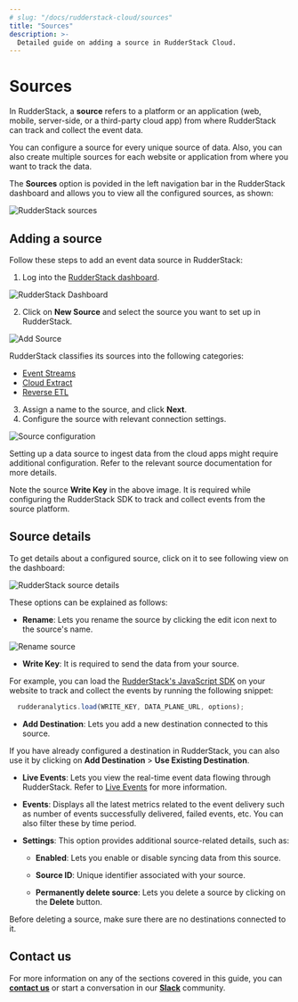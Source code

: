 ```yaml
---
# slug: "/docs/rudderstack-cloud/sources"
title: "Sources"
description: >-
  Detailed guide on adding a source in RudderStack Cloud.
---
```


# Sources

In RudderStack, a **source** refers to a platform or an application (web, mobile, server-side, or a third-party cloud app) from where RudderStack can track and collect the event data.

<div class="infoBlock">

  You can configure a source for every unique source of data. Also, you can also create multiple sources for each website or application from where you want to track the data.
</div>

The **Sources** option is povided in the left navigation bar in the RudderStack dashboard and allows you to view all the configured sources, as shown:

<img src="../assets/rs-cloud/rudderstack-sources.png" alt="RudderStack sources" />

## Adding a source

Follow these steps to add an event data source in RudderStack:

1. Log into the [RudderStack dashboard](https://app.rudderstack.com/).

<img src="../assets/rs-cloud/connections-dashboard.png" alt="RudderStack Dashboard" />

2. Click on **New Source** and select the source you want to set up in RudderStack.

<img src="../assets/rs-cloud/add-source.png" alt="Add Source" />

<div class="successBlock">

  RudderStack classifies its sources into the following
  categories:
  <ul>
    <li>
      <a href="https://rudderstack.com/docs/stream-sources/">Event Streams</a>
    </li>
    <li>
      <a href="https://rudderstack.com/docs/cloud-extract-sources/">Cloud Extract</a>
    </li>
    <li>
      <a href="https://rudderstack.com/docs/reverse-etl/">Reverse ETL</a>
    </li>
  </ul>
</div>

3. Assign a name to the source, and click **Next**.
4. Configure the source with relevant connection settings.

<img src="../assets/rs-cloud/source-configure.png" alt="Source configuration" />

<div class="warningBlock">

  Setting up a data source to ingest data from the cloud apps might require
  additional configuration. Refer to the relevant source documentation for
  more details.
</div>

<div class="infoBlock">

  Note the source <strong>Write Key</strong> in the above image. It is required while configuring the RudderStack SDK to track and collect events from the source platform.
</div>

## Source details

To get details about a configured source, click on it to see following view on the dashboard:

<img src="../assets/rs-cloud/rudderstack-source-details.png" alt="RudderStack source details" />

These options can be explained as follows:

- **Rename**: Lets you rename the source by clicking the edit icon next to the source's name.

<img src="../assets/rs-cloud/rename-source.png" alt="Rename source" />

- **Write Key**: It is required to send the data from your source.

For example, you can load the [RudderStack's JavaScript SDK](https://rudderstack.com/docs/stream-sources/rudderstack-sdk-integration-guides/rudderstack-javascript-sdk/) on your website to track and collect the events by running the following snippet:

```javascript
  rudderanalytics.load(WRITE_KEY, DATA_PLANE_URL, options);
```

- **Add Destination**: Lets you add a new destination connected to this source.

<div class="infoBlock">

If you have already configured a destination in RudderStack, you can also use it by clicking on **Add Destination** > **Use Existing Destination**.
</div>

- **Live Events**: Lets you view the real-time event data flowing through RudderStack. Refer to [Live Events](https://www.rudderstack.com/docs/rudderstack-cloud/live-events/) for more information.

- **Events**: Displays all the latest metrics related to the event delivery such as number of events successfully delivered, failed events, etc. You can also filter these by time period.

- **Settings**: This option provides additional source-related details, such as:  

  - **Enabled**: Lets you enable or disable syncing data from this source.

  - **Source ID**: Unique identifier associated with your source.

  - **Permanently delete source**: Lets you delete a source by clicking on the **Delete** button.

<div class="warningBlock">

Before deleting a source, make sure there are no destinations connected to it.
</div>

## Contact us

For more information on any of the sections covered in this guide, you can [**contact us**](mailto:%20docs@rudderstack.com) or start a conversation in our [**Slack**](https://rudderstack.com/join-rudderstack-slack-community) community.
